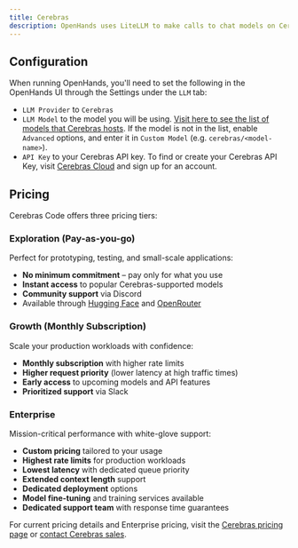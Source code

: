 ```yaml
---
title: Cerebras
description: OpenHands uses LiteLLM to make calls to chat models on Cerebras. You can find their documentation on using Cerebras as a provider [here](https://docs.litellm.ai/docs/providers/cerebras).
---
```


## Configuration

When running OpenHands, you'll need to set the following in the OpenHands UI through the Settings under the `LLM` tab:
- `LLM Provider` to `Cerebras`
- `LLM Model` to the model you will be using. [Visit here to see the list of models that Cerebras hosts](https://cloud.cerebras.ai/). If the model is not in the list, enable `Advanced` options, and enter it in `Custom Model` (e.g. `cerebras/<model-name>`).
- `API Key` to your Cerebras API key. To find or create your Cerebras API Key, visit [Cerebras Cloud](https://cloud.cerebras.ai/) and sign up for an account.

## Pricing

Cerebras Code offers three pricing tiers:

### Exploration (Pay-as-you-go)
Perfect for prototyping, testing, and small-scale applications:
- **No minimum commitment** – pay only for what you use
- **Instant access** to popular Cerebras-supported models
- **Community support** via Discord
- Available through [Hugging Face](https://huggingface.co/cerebras) and [OpenRouter](https://openrouter.ai/provider/cerebras)

### Growth (Monthly Subscription)
Scale your production workloads with confidence:
- **Monthly subscription** with higher rate limits
- **Higher request priority** (lower latency at high traffic times)
- **Early access** to upcoming models and API features
- **Prioritized support** via Slack

### Enterprise
Mission-critical performance with white-glove support:
- **Custom pricing** tailored to your usage
- **Highest rate limits** for production workloads
- **Lowest latency** with dedicated queue priority
- **Extended context length** support
- **Dedicated deployment** options
- **Model fine-tuning** and training services available
- **Dedicated support team** with response time guarantees

For current pricing details and Enterprise pricing, visit the [Cerebras pricing page](https://www.cerebras.ai/pricing) or [contact Cerebras sales](https://www.cerebras.ai/build-with-us).